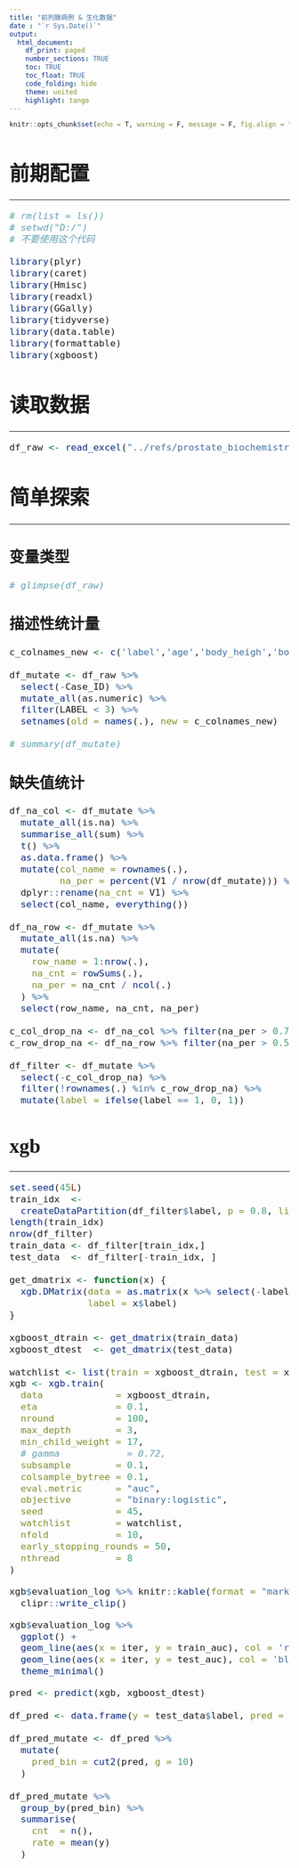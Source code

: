 ```yaml
---
title: "前列腺病例 & 生化数据"
date : "`r Sys.Date()`"
output:
  html_document:
    df_print: paged
    number_sections: TRUE
    toc: TRUE
    toc_float: TRUE
    code_folding: hide
    theme: united
    highlight: tango
---
```


```r
knitr::opts_chunk$set(echo = T, warning = F, message = F, fig.align = "center")
```


<font size=4 face="微软雅黑">

# 前期配置
***


```r
# rm(list = ls())
# setwd("D:/")
# 不要使用这个代码

library(plyr)
library(caret)
library(Hmisc)
library(readxl)
library(GGally)
library(tidyverse)
library(data.table)
library(formattable)
library(xgboost)
```

# 读取数据
***

```r
df_raw <- read_excel("../refs/prostate_biochemistry.xlsx", sheet = 1)
```



# 简单探索
***

## 变量类型
```r
# glimpse(df_raw)
```


## 描述性统计量
```r
c_colnames_new <- c('label','age','body_heigh','body_weight', str_c('x_', 1:28))

df_mutate <- df_raw %>%
  select(-Case_ID) %>%
  mutate_all(as.numeric) %>%
  filter(LABEL < 3) %>%
  setnames(old = names(.), new = c_colnames_new)

# summary(df_mutate)
```


## 缺失值统计
```r
df_na_col <- df_mutate %>%
  mutate_all(is.na) %>%
  summarise_all(sum) %>%
  t() %>%
  as.data.frame() %>%
  mutate(col_name = rownames(.),
         na_per = percent(V1 / nrow(df_mutate))) %>%
  dplyr::rename(na_cnt = V1) %>%
  select(col_name, everything())

df_na_row <- df_mutate %>%
  mutate_all(is.na) %>%
  mutate(
    row_name = 1:nrow(.),
    na_cnt = rowSums(.),
    na_per = na_cnt / ncol(.)
  ) %>%
  select(row_name, na_cnt, na_per)

c_col_drop_na <- df_na_col %>% filter(na_per > 0.7) %>% .$col_name
c_row_drop_na <- df_na_row %>% filter(na_per > 0.5) %>% .$row_name

df_filter <- df_mutate %>%
  select(-c_col_drop_na) %>%
  filter(!rownames(.) %in% c_row_drop_na) %>%
  mutate(label = ifelse(label == 1, 0, 1))
```


# xgb
***

```r
set.seed(45L)
train_idx  <-
  createDataPartition(df_filter$label, p = 0.8, list = F) %>% as.vector()
length(train_idx)
nrow(df_filter)
train_data <- df_filter[train_idx,]
test_data  <- df_filter[-train_idx, ]

get_dmatrix <- function(x) {
  xgb.DMatrix(data = as.matrix(x %>% select(-label)),
              label = x$label)
}

xgboost_dtrain <- get_dmatrix(train_data)
xgboost_dtest  <- get_dmatrix(test_data)

watchlist <- list(train = xgboost_dtrain, test = xgboost_dtest)
xgb <- xgb.train(
  data             = xgboost_dtrain,
  eta              = 0.1,
  nround           = 100,
  max_depth        = 3,
  min_child_weight = 17,
  # gamma            = 0.72,
  subsample        = 0.1,
  colsample_bytree = 0.1,
  eval.metric      = "auc",
  objective        = "binary:logistic",
  seed             = 45,
  watchlist        = watchlist,
  nfold            = 10,
  early_stopping_rounds = 50,
  nthread          = 8
)
```

```r
xgb$evaluation_log %>% knitr::kable(format = "markdown") %>% 
  clipr::write_clip()
```


```r
xgb$evaluation_log %>% 
  ggplot() +
  geom_line(aes(x = iter, y = train_auc), col = 'red') +
  geom_line(aes(x = iter, y = test_auc), col = 'blue') +
  theme_minimal()
```


```r
pred <- predict(xgb, xgboost_dtest)

df_pred <- data.frame(y = test_data$label, pred = pred)

df_pred_mutate <- df_pred %>%
  mutate(
    pred_bin = cut2(pred, g = 10)
  )

df_pred_mutate %>%
  group_by(pred_bin) %>%
  summarise(
    cnt  = n(),
    rate = mean(y)
  )
```